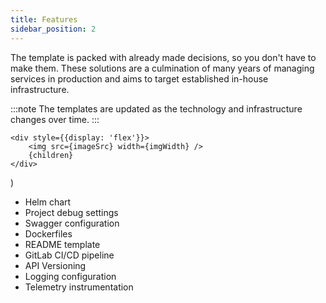 ```yaml
---
title: Features
sidebar_position: 2
---
```


The template is packed with already made decisions, so you don't have to make them. These solutions are a culmination of many 
years of managing services in production and aims to target established in-house infrastructure.

:::note
The templates are updated as the technology and infrastructure changes over time.
:::

    <div style={{display: 'flex'}}>
        <img src={imageSrc} width={imgWidth} />
        {children}
    </div>
)

<SideBySide imageSrc="/img/vscode-tree.png" imgWidth="200px">

* Helm chart
* Project debug settings
* Swagger configuration
* Dockerfiles
* README template
* GitLab CI/CD pipeline
* API Versioning
* Logging configuration
* Telemetry instrumentation

</SideBySide>